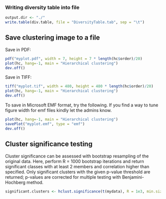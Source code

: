 ### Writing diversity table into file

```r
output.dir <- "./"
write.table(div.table, file = "DiversityTable.tab", sep = "\t")
```

## Save clustering image to a file

Save in PDF:

```r
pdf("myplot.pdf", width = 7, height = 7 * length(hc$order)/20)
plot(hc, hang=-1, main = "Hierarchical clustering")
dev.off()
```

Save in TIFF:

```r
tiff("myplot.tif", width = 480, height = 480 * length(hc$order)/20)
plot(hc, hang=-1, main = "Hierarchical clustering")
dev.off()
```

To save in Microsoft EMF format, try the following. If you find a
way to tune figure width for emf files kindly let the admins know.

```r
plot(hc, hang=-1, main = "Hierarchical clustering")
savePlot("myplot.emf", type = "emf")
dev.off()
```

## Cluster significance testing

Cluster significance can be assessed with bootstrap resampling of the
original data. Here, perform R = 1000 bootstrap iterations and return
significant classes with at least 2 members and correlation higher
than specified. Only significant clusters with the given p-value
threshold are returned; p-values are corrected for multiple testing
with Benjamini-Hochberg method.

```r
significant.clusters <- hclust.significance(t(mydata), R = 1e3, min.size = 2, corr.th = 0.5, metric = "pearson", pvalue.threshold = 0.05) 
```

